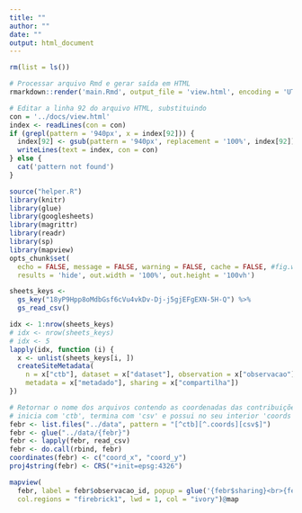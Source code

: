 ```yaml
---
title: ""
author: ""
date: ""
output: html_document
---
```


```r
rm(list = ls())

# Processar arquivo Rmd e gerar saída em HTML
rmarkdown::render('main.Rmd', output_file = 'view.html', encoding = 'UTF-8', output_dir = "../docs")

# Editar a linha 92 do arquivo HTML, substituindo
con = '../docs/view.html'
index <- readLines(con = con)
if (grepl(pattern = '940px', x = index[92])) {
  index[92] <- gsub(pattern = '940px', replacement = '100%', index[92]) 
  writeLines(text = index, con = con)
} else {
  cat('pattern not found')
}
```

```r
source("helper.R")
library(knitr)
library(glue)
library(googlesheets)
library(magrittr)
library(readr)
library(sp)
library(mapview)
opts_chunk$set(
  echo = FALSE, message = FALSE, warning = FALSE, cache = FALSE, #fig.width = 9, fig.height = 9, 
  results = 'hide', out.width = '100%', out.height = '100vh')
```

```r
sheets_keys <- 
  gs_key("18yP9Hpp8oMdbGsf6cVu4vkDv-Dj-j5gjEFgEXN-5H-Q") %>% 
  gs_read_csv()
```

```r
idx <- 1:nrow(sheets_keys)
# idx <- nrow(sheets_keys)
# idx <- 5
lapply(idx, function (i) {
  x <- unlist(sheets_keys[i, ])
  createSiteMetadata(
    n = x["ctb"], dataset = x["dataset"], observation = x["observacao"], layer = x["camada"], 
    metadata = x["metadado"], sharing = x["compartilha"])
})
```

```r
# Retornar o nome dos arquivos contendo as coordenadas das contribuições. Por padrão, o nome dos arquivos 
# inicia com 'ctb', termina com 'csv' e possui no seu interior 'coords'.
febr <- list.files("../data", pattern = "[^ctb][^.coords][csv$]")
febr <- glue("../data/{febr}")
febr <- lapply(febr, read_csv)
febr <- do.call(rbind, febr)
coordinates(febr) <- c("coord_x", "coord_y")
proj4string(febr) <- CRS("+init=epsg:4326")
```

```r
mapview(
  febr, label = febr$observacao_id, popup = glue('{febr$sharing}<br>{febr$mailto}', sep = ""),
  col.regions = "firebrick1", lwd = 1, col = "ivory")@map
```
